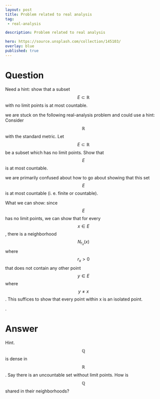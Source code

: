 ---
layout: post
title: Problem related to real analysis
tag:
 - real-analysis

description: Problem related to real analysis

hero: https://source.unsplash.com/collection/145103/
overlay: blue 
published: true
---

# Question 

Need a hint: show that a subset $$E \subset \mathbb{R}$$ with no limit points is at most countable.

<!--break-->


we are  stuck on the following real-analysis problem and could use a hint:
Consider $$\mathbb{R}$$ with the standard metric.
 Let $$E \subset \mathbb{R}$$ be a subset which has no limit points.
 Show that $$E$$ is at most countable.
 
we are  primarily confused about how to go about showing that this set $$E$$ is at most countable (i.
e.
 finite or countable).

What we can show: since $$E$$ has no limit points, we can show that for every $$x \in E$$, there is a neighborhood $$N_{r_x}(x)$$ where $$r_x > 0$$ that does not contain any other point $$y \in E$$ where $$y \neq x$$.
 This suffices to show that every point within x is an isolated point.
 
.


# Answer 


Hint. $$\mathbb{Q}$$ is dense in $$\mathbb{R}$$. Say there is an uncountable set without limit points. How is $$\mathbb{Q}$$ shared in their neighborhoods?

